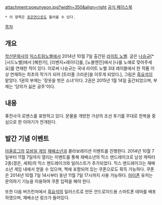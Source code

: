attachment:poeunyeon.jpg?width=350&align=right
[https://www.facebook.com/hongchesun 공식 페이스북]

 * 이 항목은 [[포은연]]으로도 들어올 수 있다.

[[목차]]
== 개요 ==
[[학산문화사]]의 [[익스트림노벨]]에서 2014년 10월 7일 출간된 [[라이트 노벨]]. 글은 [[나승규]][* [시드노벨]에서 [해한가], [리벤지×레이디]를, [노블엔진]에서 [나를 노예로 맞아주세요]를 연재한 적이 있다. 이로써 나승규는 국내 라이트 노벨 3대 레이블에서 한 작품 이상 연재하는 최초의 작가가 되어 [트리플 크라운]을 이루게 되었다.], 그림은 [[흑요석]]이 맡았다. 1권의 부제는 '장옷을 벗은 소녀'이다.
2권은 2015년 1월 14일 출간되었으며, 부제는 '당의가 싫은 공주'이다.

== 내용 ==
퓨전사극 로맨스를 표방하고 있다. 문물을 개방한 가상의 조선 후기를 무대로 한복을 중심으로 한 이야기가 전개된다.

== 발간 기념 이벤트 ==
[[아울로그]]의 [[모바일 게임]] [[재배소년]]과 콜라보레이션 이벤트를 진행한다. 2014년 10월 7일부터 11월 7일까지 열리는 이벤트를 통해 재배소년의 믹스 맨드레이크로 남성 캐릭터 2종(경은, 세희)의 믹스 맨드레이크와 일러스트가 추가되었다. 믹스 맨드레이크는 재배소년 게임 내에서 얻을 수 있으며, 책에 포함되어 있는 쿠폰으로도 획득 가능하다. 쿠폰은 2014년 10월 7일 14시부터 동년 11월 7일 17시까지 사용 가능하다. [[아이폰]] 유저는 문의하기 기능을 이용하여 쿠폰 입력을 해야 한다.

또한 다음 버즈런처에서 [[흑요석]]의 일러스트로 만든 안드로이드용 스마트폰 테마를 배포하였으며, 재배소년 링크가 들어있다.
